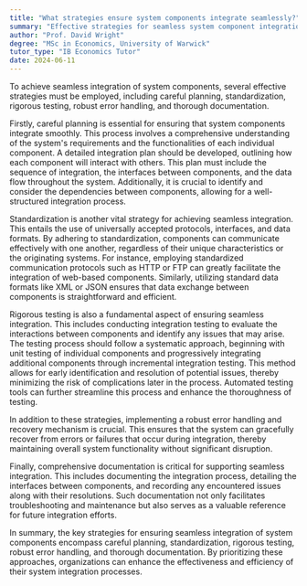 ```yaml
---
title: "What strategies ensure system components integrate seamlessly?"
summary: "Effective strategies for seamless system component integration involve careful planning, standardization, and rigorous testing to ensure compatibility and functionality throughout the system."
author: "Prof. David Wright"
degree: "MSc in Economics, University of Warwick"
tutor_type: "IB Economics Tutor"
date: 2024-06-11
---
```


To achieve seamless integration of system components, several effective strategies must be employed, including careful planning, standardization, rigorous testing, robust error handling, and thorough documentation.

Firstly, careful planning is essential for ensuring that system components integrate smoothly. This process involves a comprehensive understanding of the system's requirements and the functionalities of each individual component. A detailed integration plan should be developed, outlining how each component will interact with others. This plan must include the sequence of integration, the interfaces between components, and the data flow throughout the system. Additionally, it is crucial to identify and consider the dependencies between components, allowing for a well-structured integration process.

Standardization is another vital strategy for achieving seamless integration. This entails the use of universally accepted protocols, interfaces, and data formats. By adhering to standardization, components can communicate effectively with one another, regardless of their unique characteristics or the originating systems. For instance, employing standardized communication protocols such as HTTP or FTP can greatly facilitate the integration of web-based components. Similarly, utilizing standard data formats like XML or JSON ensures that data exchange between components is straightforward and efficient.

Rigorous testing is also a fundamental aspect of ensuring seamless integration. This includes conducting integration testing to evaluate the interactions between components and identify any issues that may arise. The testing process should follow a systematic approach, beginning with unit testing of individual components and progressively integrating additional components through incremental integration testing. This method allows for early identification and resolution of potential issues, thereby minimizing the risk of complications later in the process. Automated testing tools can further streamline this process and enhance the thoroughness of testing.

In addition to these strategies, implementing a robust error handling and recovery mechanism is crucial. This ensures that the system can gracefully recover from errors or failures that occur during integration, thereby maintaining overall system functionality without significant disruption.

Finally, comprehensive documentation is critical for supporting seamless integration. This includes documenting the integration process, detailing the interfaces between components, and recording any encountered issues along with their resolutions. Such documentation not only facilitates troubleshooting and maintenance but also serves as a valuable reference for future integration efforts.

In summary, the key strategies for ensuring seamless integration of system components encompass careful planning, standardization, rigorous testing, robust error handling, and thorough documentation. By prioritizing these approaches, organizations can enhance the effectiveness and efficiency of their system integration processes.
    